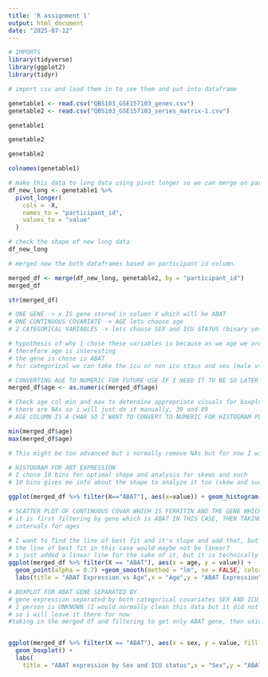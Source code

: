 ```yaml
---
title: 'R assignment 1'
output: html_document
date: "2025-07-12"
---
```

```r
# IMPORTS
library(tidyverse)
library(ggplot2)
library(tidyr)

```

```r
# import csv and load them in to see them and put into dataframe

genetable1 <- read.csv("QBS103_GSE157103_genes.csv")
genetable2 <- read.csv("QBS103_GSE157103_series_matrix-1.csv")

```

```r
genetable1
```
```r
genetable2
```
```r
genetable2
```
```r
colnames(genetable1)
```

```r

# make this data to long data using pivot longer so we can merge on participant ID
df_new_long <- genetable1 %>%
  pivot_longer(
    cols = -X,
    names_to = "participant_id",
    values_to = "value"
  )
```

```r
# check the shape of new long data
df_new_long
```

```r
# merged now the both dataframes based on participant id column. 

merged_df <- merge(df_new_long, genetable2, by = "participant_id")
merged_df
```
```r
str(merged_df)
```

```r
# ONE GENE -> x IS gene stored in column X which will be ABAT
# ONE CONTINUOUS COVARIATE -> AGE lets choose age  
# 2 CATEGORICAL VARIABLES -> lets choose SEX and ICU STATUS (binary yes or no)

# hypothesis of why i chose these variables is because as we age we are exposed to environmental factors which can cause genes to express differently or maybe even mutate
# therefore age is interesting 
# the gene is chose is ABAT
# for categorical we can take the icu or non icu staus and sex (male vs female)

```

```r
# CONVERTING AGE TO NUMERIC FOR FUTURE USE IF I NEED IT TO BE SO LATER SINCE IT WAS CHAR
merged_df$age <- as.numeric(merged_df$age)
```

```r
# Check age col min and max to determine appropriate visuals for boxplot and parameters
# there are NAs so i will just do it manually, 39 and 89
# AGE COLUMN IS A CHAR SO I WANT TO CONVERT TO NUMERIC FOR HISTOGRAM PLOTTING.

min(merged_df$age)
max(merged_df$age)

# This might be too advanced but i normally remove NAs but for now I will just go ahead and plot 
```



```r

# HISTOGRAM FOR ABT EXPRESSION
# I chose 10 bins for optimal shape and analysis for skews and such
# 10 bins gives me info about the shape to analyze it too (skew and such of histograms)

ggplot(merged_df %>% filter(X=="ABAT"), aes(x=value)) + geom_histogram(bins=10,color="white", fill="pink")+ labs(title = "Distribution of ABAT Expression",x = "ABAT Gene Expression", y= "Count/Frequency")

```
```r
# SCATTER PLOT OF CONTINUOUS COVAR WHICH IS FERRITIN AND THE GENE WHICH IS ABAT
# it is first filtering by gene which is ABAT IN THIS CASE, THEN TAKING OUR AGE FOR THOSE IN ABAT, AND THEN THE EXPRESSION VALUES AND THEN PLOTTING IT. 
# intervals for ages

# I want to find the line of best fit and it's slope and add that, but to be fair, this data is quite scattered
# the line of best fit in this case would maybe not be linear?
# i just added a linear line for the sake of it, but it is technically not the best fit but still useful to see somewhat of a trend
ggplot(merged_df %>% filter(X == "ABAT"), aes(x = age, y = value)) +
  geom_point(alpha = 0.7) +geom_smooth(method = "lm", se = FALSE, color = "red") +
  labs(title = "ABAT Expression vs Age",x = "Age",y = "ABAT Expression")
```


```r

# BOXPLOT FOR ABAT GENE SEPARATED BY 
# gene expression separated by both categorical covariates SEX AND ICU_STATUS
# 1 person is UNKNOWN (I would normally clean this data but it did not explicitly state to do so)
# so i will leave it there for now
#taking in the merged df and filtering to get only ABAT gene, then using sex to sort and then filling each with icu status color.


ggplot(merged_df %>% filter(X == "ABAT"), aes(x = sex, y = value, fill = icu_status)) +
  geom_boxplot() +
  labs(
    title = "ABAT expression by Sex and ICU status",x = "Sex",y = "ABAT Expression",fill = "ICU status")



```

